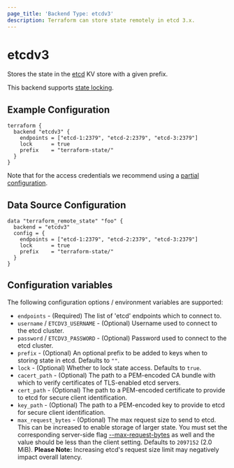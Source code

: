 ```yaml
---
page_title: 'Backend Type: etcdv3'
description: Terraform can store state remotely in etcd 3.x.
---
```


# etcdv3

Stores the state in the [etcd](https://etcd.io/) KV store with a given prefix.

This backend supports [state locking](/language/state/locking).

## Example Configuration

```hcl
terraform {
  backend "etcdv3" {
    endpoints = ["etcd-1:2379", "etcd-2:2379", "etcd-3:2379"]
    lock      = true
    prefix    = "terraform-state/"
  }
}
```

Note that for the access credentials we recommend using a
[partial configuration](/language/settings/backends/configuration#partial-configuration).

## Data Source Configuration

```hcl
data "terraform_remote_state" "foo" {
  backend = "etcdv3"
  config = {
    endpoints = ["etcd-1:2379", "etcd-2:2379", "etcd-3:2379"]
    lock      = true
    prefix    = "terraform-state/"
  }
}
```

## Configuration variables

The following configuration options / environment variables are supported:

- `endpoints` - (Required) The list of 'etcd' endpoints which to connect to.
- `username` / `ETCDV3_USERNAME` - (Optional) Username used to connect to the etcd cluster.
- `password` / `ETCDV3_PASSWORD` - (Optional) Password used to connect to the etcd  cluster.
- `prefix` - (Optional) An optional prefix to be added to keys when to storing state in etcd. Defaults to `""`.
- `lock` - (Optional) Whether to lock state access. Defaults to `true`.
- `cacert_path` - (Optional) The path to a PEM-encoded CA bundle with which to verify certificates of TLS-enabled etcd servers.
- `cert_path` - (Optional) The path to a PEM-encoded certificate to provide to etcd for secure client identification.
- `key_path` - (Optional) The path to a PEM-encoded key to provide to etcd for secure client identification.
- `max_request_bytes` - (Optional) The max request size to send to etcd. This can be increased to enable storage of larger state. You must set the corresponding server-side flag [--max-request-bytes](https://etcd.io/docs/current/dev-guide/limit/#request-size-limit) as well and the value should be less than the client setting. Defaults to `2097152` (2.0 MiB). **Please Note:** Increasing etcd's request size limit may negatively impact overall latency.
